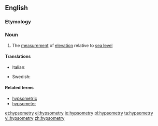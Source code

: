 ==English==

===Etymology===
{{suffix|hypsometer|y|lang=en}}

===Noun===
{{en-noun|-}}

# The [[measurement]] of [[elevation]] relative to [[sea level]]

====Translations====
{{trans-top|elevation relative to sea level}}
* Italian: {{t|it|ipsometria|f}}
{{trans-mid}}
* Swedish: {{t|sv|hypsometri|c}}
{{trans-bottom}}

====Related terms====
* [[hypsometric]]
* [[hypsometer]]

[[et:hypsometry]]
[[el:hypsometry]]
[[io:hypsometry]]
[[pl:hypsometry]]
[[ta:hypsometry]]
[[vi:hypsometry]]
[[zh:hypsometry]]